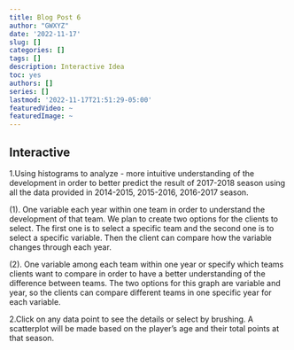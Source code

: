 ```yaml
---
title: Blog Post 6
author: "GWXYZ"
date: '2022-11-17'
slug: []
categories: []
tags: []
description: Interactive Idea
toc: yes
authors: []
series: []
lastmod: '2022-11-17T21:51:29-05:00'
featuredVideo: ~
featuredImage: ~
---
```


## Interactive
1.Using histograms to analyze - more intuitive understanding of the development in order to better predict the result of 2017-2018 season using all the data provided in 2014-2015, 2015-2016, 2016-2017 season. 

(1). One variable each year within one team in order to understand the development of that team. We plan to create two options for the clients to select. The first one is to select a specific team and the second one is to select a specific variable. Then the client can compare how the variable changes through each year. 

(2). One variable among each team within one year or specify which teams clients want to compare in order to have a better understanding of the difference between teams. The two options for this graph are variable and year, so the clients can compare different teams in one specific year for each variable.

2.Click on any data point to see the details or select by brushing. A scatterplot will be made based on the player’s age and their total points at that season. 


